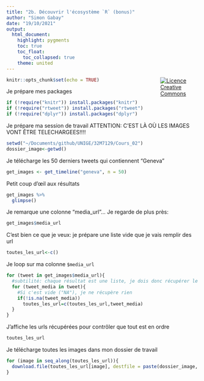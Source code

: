 ```yaml
---
title: "2b. Découvrir l'écosystème `R` (bonus)"
author: "Simon Gabay"
date: "19/10/2021"
output:
  html_document:
    highlight: pygments
    toc: true
    toc_float:
      toc_collapsed: true
    theme: united
---
```


<a style="float:right; width: 20%;" rel="license" href="http://creativecommons.org/licenses/by-sa/4.0/"><img alt="Licence Creative Commons" src="https://i.creativecommons.org/l/by/4.0/88x31.png"/></a>

```r
knitr::opts_chunk$set(echo = TRUE)
```

Je prépare mes packages

```r
if (!require("knitr")) install.packages("knitr")
if (!require("rtweet")) install.packages("rtweet")
if (!require("dplyr")) install.packages("dplyr")
```

Je prépare ma session de travail
ATTENTION: C'EST LÀ OÙ LES IMAGES VONT ÊTRE TELECHARGEES!!!!

```r
setwd("~/Documents/github/UNIGE/32M7129/Cours_02")
dossier_image<-getwd()
```

Je télécharge les 50 derniers tweets qui contiennent  "Geneva"

```r
get_images <- get_timeline("geneva", n = 50)
```

Petit coup d'œil aux résultats

```r
get_images %>%
  glimpse()
```

Je remarque une colonne "media_url"… Je regarde de plus près:

```r
get_images$media_url
```

C'est bien ce que je veux: je prépare une liste vide que je vais remplir des url

```r
toutes_les_url<-c()
```

Je loop sur ma colonne `$media_url`

```r
for (tweet in get_images$media_url){
  #subtilité: chaque résultat est une liste, je dois donc récupérer le objet de chaque liste, et donc refaire une boucle
  for (tweet_media in tweet){
    #Si c'est vide ("NA"), je ne récupère rien
    if(!is.na(tweet_media))
      toutes_les_url=c(toutes_les_url,tweet_media)
  }
}
```

J'affiche les urls récupérées pour contrôler que tout est en ordre

```r
toutes_les_url
```

Je télécharge toutes les images dans mon dossier de travail

```r
for (image in seq_along(toutes_les_url)){
  download.file(toutes_les_url[image], destfile = paste(dossier_image, image,'.jpg'), mode="wb")
}
```
